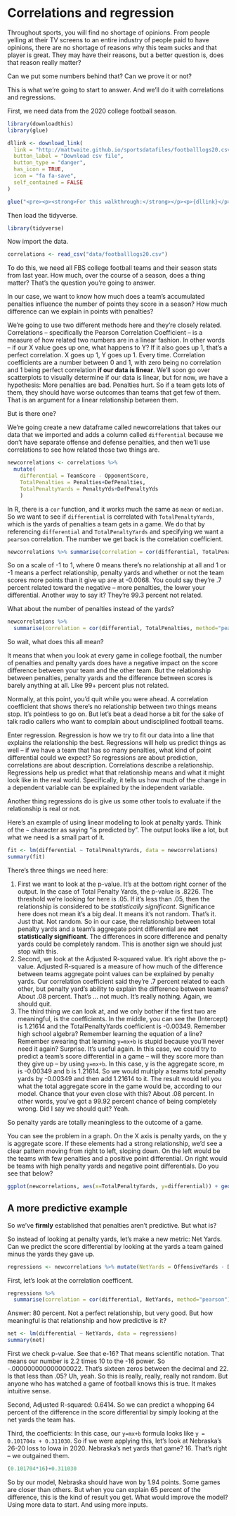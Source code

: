 # Correlations and regression

Throughout sports, you will find no shortage of opinions. From people yelling at their TV screens to an entire industry of people paid to have opinions, there are no shortage of reasons why this team sucks and that player is great. They may have their reasons, but a better question is, does that reason really matter? 

Can we put some numbers behind that? Can we prove it or not? 

This is what we're going to start to answer. And we'll do it with correlations and regressions.

First, we need data from the 2020 college football season.

```r
library(downloadthis)
library(glue)

dllink <- download_link(
  link = "http://mattwaite.github.io/sportsdatafiles/footballlogs20.csv",
  button_label = "Download csv file",
  button_type = "danger",
  has_icon = TRUE,
  icon = "fa fa-save",
  self_contained = FALSE
)

glue("<pre><p><strong>For this walkthrough:</strong></p><p>{dllink}</p></pre>")

```

Then load the tidyverse.

```r
library(tidyverse)
```

Now import the data.

```r
correlations <- read_csv("data/footballlogs20.csv")
```

To do this, we need all FBS college football teams and their season stats from last year. How much, over the course of a season, does a thing matter? That's the question you're going to answer. 

In our case, we want to know how much does a team's accumulated penalties influence the number of points they score in a season? How much difference can we explain in points with penalties? 

We're going to use two different methods here and they're closely related. Correlations -- specifically the Pearson Correlation Coefficient -- is a measure of how related two numbers are in a linear fashion. In other words -- if our X value goes up one, what happens to Y? If it also goes up 1, that's a perfect correlation. X goes up 1, Y goes up 1. Every time. Correlation coefficients are a number between 0 and 1, with zero being no correlation and 1 being perfect correlation **if our data is linear**. We'll soon go over scatterplots to visually determine if our data is linear, but for now, we have a hypothesis: More penalties are bad. Penalties hurt. So if a team gets lots of them, they should have worse outcomes than teams that get few of them. That is an argument for a linear relationship between them. 

But is there one?

We're going create a new dataframe called newcorrelations that takes our data that we imported and adds a column called `differential` because we don't have separate offense and defense penalties, and then we'll use correlations to see how related those two things are.

```r
newcorrelations <- correlations %>% 
  mutate(
    differential = TeamScore - OpponentScore, 
    TotalPenalties = Penalties+DefPenalties, 
    TotalPenaltyYards = PenaltyYds+DefPenaltyYds
    )
```

In R, there is a `cor` function, and it works much the same as `mean` or `median`. So we want to see if `differential` is correlated with `TotalPenaltyYards`, which is the yards of penalties a team gets in a game. We do that by referencing `differential` and `TotalPenaltyYards` and specifying we want a `pearson` correlation. The number we get back is the correlation coefficient.

```r
newcorrelations %>% summarise(correlation = cor(differential, TotalPenaltyYards, method="pearson"))
```

So on a scale of -1 to 1, where 0 means there's no relationship at all and 1 or -1 means a perfect relationship, penalty yards and whether or not the team scores more points than it give up are at -0.0068. You could say they're .7 percent related toward the negative -- more penalties, the lower your differential. Another way to say it? They're 99.3 percent not related.

What about the number of penalties instead of the yards?

```r
newcorrelations %>% 
  summarise(correlation = cor(differential, TotalPenalties, method="pearson"))
```
So wait, what does this all mean? 

It means that when you look at every game in college football, the number of penalties and penalty yards does have a negative impact on the score difference between your team and the other team. But the relationship between penalties, penalty yards and the difference between scores is barely anything at all. Like 99+ percent plus not related.

Normally, at this point, you'd quit while you were ahead. A correlation coefficient that shows there's no relationship between two things means stop. It's pointless to go on. But let's beat a dead horse a bit for the sake of talk radio callers who want to complain about undisciplined football teams.

Enter regression. Regression is how we try to fit our data into a line that explains the relationship the best. Regressions will help us predict things as well -- if we have a team that has so many penalties, what kind of point differential could we expect? So regressions are about prediction, correlations are about description. Correlations describe a relationship. Regressions help us predict what that relationship means and what it might look like in the real world. Specifically, it tells us how much of the change in a dependent variable can be explained by the independent variable.

Another thing regressions do is give us some other tools to evaluate if the relationship is real or not.

Here's an example of using linear modeling to look at penalty yards. Think of the `~` character as saying "is predicted by". The output looks like a lot, but what we need is a small part of it.

```r
fit <- lm(differential ~ TotalPenaltyYards, data = newcorrelations)
summary(fit)
```

There's three things we need here: 

1. First we want to look at the p-value. It's at the bottom right corner of the output. In the case of Total Penalty Yards, the p-value is .8226. The threshold we're looking for here is .05. If it's less than .05, then the relationship is considered to be *statistically significant*. Significance here does not mean it's a big deal. It means it's not random. That's it. Just that. Not random. So in our case, the relationship between total penalty yards and a team's aggregate point differential are **not statistically significant**. The differences in score difference and penalty yards could be completely random. This is another sign we should just stop with this.
2. Second, we look at the Adjusted R-squared value. It's right above the p-value. Adjusted R-squared is a measure of how much of the difference between teams aggregate point values can be explained by penalty yards. Our correlation coefficient said they're .7 percent related to each other, but penalty yard's ability to explain the difference between teams? About .08 percent. That's ... not much. It's really nothing. Again, we should quit.
3. The third thing we can look at, and we only bother if the first two are meaningful, is the coefficients. In the middle, you can see the (Intercept) is 1.21614 and the TotalPenaltyYards coefficient is -0.00349. Remember high school algebra? Remember learning the equation of a line? Remember swearing that learning `y=mx+b` is stupid because you'll never need it again? Surprise. It's useful again. In this case, we could try to predict a team's score differential in a game -- will they score more than they give up -- by using `y=mx+b`. In this case, y is the aggregate score, m is -0.00349 and b is 1.21614. So we would multiply a teams total penalty yards by -0.00349 and then add 1.21614 to it. The result would tell you what the total aggregate score in the game would be, according to our model. Chance that your even close with this? About .08 percent. In other words, you've got a 99.92 percent chance of being completely wrong. Did I say we should quit? Yeah. 

So penalty yards are totally meaningless to the outcome of a game.

You can see the problem in a graph. On the X axis is penalty yards, on the y is aggregate score. If these elements had a strong relationship, we'd see a clear pattern moving from right to left, sloping down. On the left would be the teams with few penalties and a positive point differential. On right would be teams with high penalty yards and negative point differentials. Do you see that below?

```r
ggplot(newcorrelations, aes(x=TotalPenaltyYards, y=differential)) + geom_point()
```

## A more predictive example

So we've **firmly** established that penalties aren't predictive. But what is? 

So instead of looking at penalty yards, let's make a new metric: Net Yards. Can we predict the score differential by looking at the yards a team gained minus the yards they gave up. 
```r
regressions <- newcorrelations %>% mutate(NetYards = OffensiveYards - DefYards)
```

First, let's look at the correlation coefficent. 

```r
regressions %>% 
  summarise(correlation = cor(differential, NetYards, method="pearson"))
```

Answer: 80 percent. Not a perfect relationship, but very good. But how meaningful is that relationship and how predictive is it?

```r
net <- lm(differential ~ NetYards, data = regressions)
summary(net)
```

First we check p-value. See that e-16? That means scientific notation. That means our number is 2.2 times 10 to the -16 power. So -.000000000000000022. That's sixteen zeros between the decimal and 22. Is that less than .05? Uh, yeah. So this is really, really, really not random. But anyone who has watched a game of football knows this is true. It makes intuitive sense. 

Second, Adjusted R-squared: 0.6414. So we can predict a whopping 64 percent of the difference in the score differential by simply looking at the net yards the team has.

Third, the coefficients: In this case, our `y=mx+b` formula looks like `y = 0.101704x + 0.311030`. So if we were applying this, let's look at Nebraska's 26-20 loss to Iowa in 2020. Nebraska's net yards that game? 16. That's right -- we outgained them.  

```r
(0.101704*16)+0.311030 
```

So by our model, Nebraska should have won by 1.94 points. Some games are closer than others. But when you can explain 65 percent of the difference, this is the kind of result you get. What would improve the model? Using more data to start. And using more inputs.